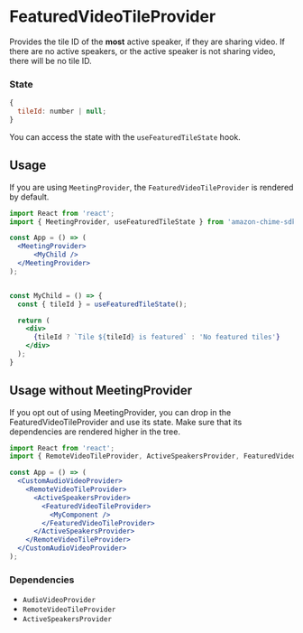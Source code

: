 <Meta title="SDK Providers/FeaturedVideoTileProvider" />

# FeaturedVideoTileProvider

Provides the tile ID of the **most** active speaker, if they are sharing video. If there are no active speakers, or the active speaker is not sharing video, there will be no tile ID.

### State

```javascript
{
  tileId: number | null;
}
```

You can access the state with the `useFeaturedTileState` hook.

## Usage

If you are using `MeetingProvider`, the `FeaturedVideoTileProvider` is rendered by default.

```jsx
import React from 'react';
import { MeetingProvider, useFeaturedTileState } from 'amazon-chime-sdk-component-library-react';

const App = () => (
  <MeetingProvider>
      <MyChild />
  </MeetingProvider>
);


const MyChild = () => {
  const { tileId } = useFeaturedTileState();

  return (
    <div>
      {tileId ? `Tile ${tileId} is featured` : 'No featured tiles'}
    </div>
  );
}
```

## Usage without MeetingProvider

If you opt out of using MeetingProvider, you can drop in the FeaturedVideoTileProvider and use its state. Make sure that its dependencies are rendered higher in the tree.

```jsx
import React from 'react';
import { RemoteVideoTileProvider, ActiveSpeakersProvider, FeaturedVideoTileProvider } from 'amazon-chime-sdk-component-library-react';

const App = () => (
  <CustomAudioVideoProvider>
    <RemoteVideoTileProvider>
      <ActiveSpeakersProvider>
        <FeaturedVideoTileProvider>
          <MyComponent />
        </FeaturedVideoTileProvider>
      </ActiveSpeakersProvider>
    </RemoteVideoTileProvider>
  </CustomAudioVideoProvider>
);
```

### Dependencies

- `AudioVideoProvider`
- `RemoteVideoTileProvider`
- `ActiveSpeakersProvider`

